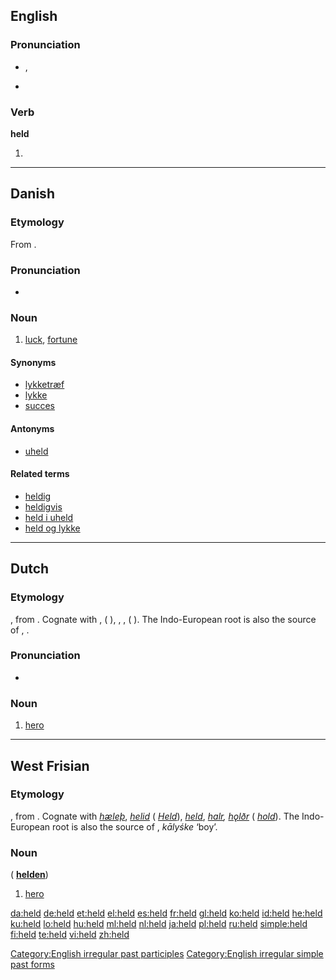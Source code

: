 {{also|Held}}
==English==

{{rank|either|whether|city|340|held|help|number|alone}}

===Pronunciation===
* {{IPA|/'hεld/}}, {{SAMPA|/"hEld/}}
* {{audio|en-us-held.ogg|Audio (US)}}
*: {{rhymes|ɛld}}

===Verb===
'''held'''

# {{past of|hold}}

[[Category:English irregular past participles]]
[[Category:English irregular simple past forms]]

----

==Danish==
{{wikipedia|lang=da}}

===Etymology===
From {{etyl|non|da}} {{term|heill||omen, happiness|lang=non}}.

===Pronunciation===
* {{IPA|/hɛld/|[hɛlˀ]|lang=da}}

===Noun===
{{da-noun|et|-}}

# [[luck]], [[fortune]]

====Synonyms====
* [[lykketræf]]
* [[lykke]]
* [[succes]]

====Antonyms====
* [[uheld]]

====Related terms====
* [[heldig]]
* [[heldigvis]]
* [[held i uheld]]
* [[held og lykke]]

----

==Dutch==

===Etymology===
{{proto|Germanic|haliþa|man, hero|lang=nl}}, from {{proto|Indo-European|kel-|son, youth|lang=nl}}.
Cognate with {{etyl|ang|-}} {{term|hæleþ|lang=ang}}, {{etyl|goh|-}} {{term|helid|lang=goh}} ({{etyl|de|-}} {{term|Held|lang=de}}), {{etyl|fy|-}} {{term|held|lang=fy}}, {{etyl|non|-}} {{term|halr|lang=non}}, {{term|hǫlðr|lang=non}} ({{etyl|no|-}} {{term|hold|lang=no}}).  The Indo-European root is also the source of {{etyl|grc|-}} {{term|κελωρ|sc=polytonic|lang=grc}}, {{etyl|txb|-}} {{term||kālyśke|boy|lang=txb}}.

===Pronunciation===
* {{audio|Nl-held.ogg|audio}}

===Noun===
{{nl-noun|g=m|pl=helden|dim=heldje}}

# [[hero]]

----

==West Frisian==

===Etymology===
{{proto|Germanic|*haliþa|man, hero|lang=fy}}, from {{proto|Indo-European|kel-|son, youth|lang=fy}}.
Cognate with {{etyl|ang|-}} ''[[hæleþ]]'', {{etyl|goh|-}} ''[[helid]]'' ({{etyl|de|-}} ''[[Held]]''), {{etyl|nl|-}} ''[[held#Dutch|held]]'', {{etyl|non|-}} ''[[halr]], [[hǫlðr]]'' ({{etyl|no}} ''[[hold]]'').  The Indo-European root is also the source of {{etyl|grc|-}} {{polytonic|[[κελωρ]]}}, {{etyl|txb|-}} ''kālyśke'' ‘boy’.

===Noun===
{{infl|fy|noun|g=c}} ({{p}} '''[[helden]]''')

# [[hero]]

[[da:held]]
[[de:held]]
[[et:held]]
[[el:held]]
[[es:held]]
[[fr:held]]
[[gl:held]]
[[ko:held]]
[[id:held]]
[[he:held]]
[[ku:held]]
[[lo:held]]
[[hu:held]]
[[ml:held]]
[[nl:held]]
[[ja:held]]
[[pl:held]]
[[ru:held]]
[[simple:held]]
[[fi:held]]
[[te:held]]
[[vi:held]]
[[zh:held]]